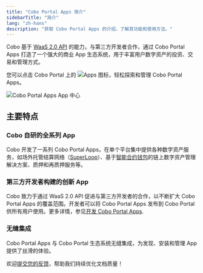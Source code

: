 ```yaml
---
title: "Cobo Portal Apps 简介"
sidebarTitle: "简介"
lang: "zh-hans"
description: "获取 Cobo Portal Apps 的介绍，了解其功能和使用方法。"
---
```

Cobo 基于 [WaaS 2.0 API](https://www.cobo.com/developers/v2_cn/guides/overview/introduction) 的能力，与第三方开发者合作，通过 Cobo Portal Apps 打造了一个强大的商业 App 生态系统，用于丰富用户数字资产的投资、交易和管理方式。 

您可以点击 Cobo Portal 上的 <img src="/cn/images/portal-apps/icon-apps.svg" className="icon" alt="Apps 图标"></img>，轻松探索和管理 Cobo Portal Apps。

<img src="/cn/images/portal-apps/apps-overview.png" className="screenshot_full_screen" alt="Cobo Portal Apps App 中心" />

## 主要特点

### Cobo 自研的全系列 App

Cobo 开发了一系列 Cobo Portal Apps，在单个平台集中提供各种数字资产服务，如场外托管结算网络（<a href="/cn/apps/superloop/introduction">SuperLoop</a>）、基于[智能合约钱包](/cn/portal/smart-contract-wallets)的链上数字资产管理解决方案、质押和再质押服务等。

### 第三方开发者构建的创新 App

Cobo 致力于通过 WaaS 2.0 API 促进与第三方开发者的合作，以不断扩大 Cobo Portal Apps 的覆盖范围。开发者可以将 Cobo Portal Apps 发布到 Cobo Portal 供所有用户使用。更多详情，参见[开发 Cobo Portal Apps](/cn/apps/build).

### 无缝集成

Cobo Portal Apps 与 Cobo Portal 生态系统无缝集成，为发现、安装和管理 App 提供了丝滑的体验。

<Tip>欢迎[提交您的反馈](https://forms.zohopublic.com/cobo/form/DocumentFeedbackForm/formperma/QvLOhxJv1_JMsJ-1dleZ8Itb_7rzN-LtgvsDdxosoVI?referrername=manuals)，帮助我们持续优化文档质量！</Tip>